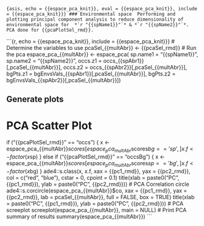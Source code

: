 ```{asis, echo = {{espace_pca_knit}}, eval = {{espace_pca_knit}}, include = {{espace_pca_knit}}}
### Environmental space 
Performing and plotting principal component analysis to reduce dimensionality of environmental space for  *`r "{{spName1}}"`* & *`r "{{spName2}}"`*. PCA done for {{pcaPlotSel_rmd}}.
```

```{r, echo = {{espace_pca_knit}}, include = {{espace_pca_knit}}}
# Determine the variables to use
pcaSel_{{multAbr}} <- {{pcaSel_rmd}}
# Run the pca
espace_pca_{{multAbr}} <- espace_pca(
  sp.name1 = "{{spName1}}",
  sp.name2 = "{{spName2}}", 
  occs.z1 = occs_{{spAbr1}}[,pcaSel_{{multAbr}}],
  occs.z2 = occs_{{spAbr2}}[,pcaSel_{{multAbr}}],
  bgPts.z1 = bgEnvsVals_{{spAbr1}}[,pcaSel_{{multAbr}}],
  bgPts.z2 = bgEnvsVals_{{spAbr2}}[,pcaSel_{{multAbr}}])

## Generate plots
# PCA Scatter Plot
if ("{{pcaPlotSel_rmd}}" == "occs") {
  x <- espace_pca_{{multAbr}}$scores[espace_pca_{{multAbr}}$scores$bg == 'sp', ]
  x.f <- factor(x$sp)
} else if ("{{pcaPlotSel_rmd}}" == "occsBg") {
  x <- espace_pca_{{multAbr}}$scores[espace_pca_{{multAbr}}$scores$sp == 'bg', ]
  x.f <- factor(x$bg)
}
ade4::s.class(x, x.f, xax = {{pc1_rmd}}, yax = {{pc2_rmd}},
              col = c("red", "blue"), cstar = 0, cpoint = 0.1)
title(xlab = paste0("PC", {{pc1_rmd}}), ylab = paste0("PC", {{pc2_rmd}}))
# PCA Correlation circle
ade4::s.corcircle(espace_pca_{{multAbr}}$co, xax = {{pc1_rmd}}, yax = {{pc2_rmd}},
                  lab = pcaSel_{{multAbr}}, full = FALSE, box = TRUE)
      title(xlab = paste0("PC", {{pc1_rmd}}),
            ylab = paste0("PC", {{pc2_rmd}}))
# PCA screeplot
screeplot(espace_pca_{{multAbr}}, main = NULL)
# Print PCA summary of results
summary(espace_pca_{{multAbr}})
```
